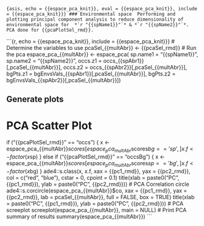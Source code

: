 ```{asis, echo = {{espace_pca_knit}}, eval = {{espace_pca_knit}}, include = {{espace_pca_knit}}}
### Environmental space 
Performing and plotting principal component analysis to reduce dimensionality of environmental space for  *`r "{{spName1}}"`* & *`r "{{spName2}}"`*. PCA done for {{pcaPlotSel_rmd}}.
```

```{r, echo = {{espace_pca_knit}}, include = {{espace_pca_knit}}}
# Determine the variables to use
pcaSel_{{multAbr}} <- {{pcaSel_rmd}}
# Run the pca
espace_pca_{{multAbr}} <- espace_pca(
  sp.name1 = "{{spName1}}",
  sp.name2 = "{{spName2}}", 
  occs.z1 = occs_{{spAbr1}}[,pcaSel_{{multAbr}}],
  occs.z2 = occs_{{spAbr2}}[,pcaSel_{{multAbr}}],
  bgPts.z1 = bgEnvsVals_{{spAbr1}}[,pcaSel_{{multAbr}}],
  bgPts.z2 = bgEnvsVals_{{spAbr2}}[,pcaSel_{{multAbr}}])

## Generate plots
# PCA Scatter Plot
if ("{{pcaPlotSel_rmd}}" == "occs") {
  x <- espace_pca_{{multAbr}}$scores[espace_pca_{{multAbr}}$scores$bg == 'sp', ]
  x.f <- factor(x$sp)
} else if ("{{pcaPlotSel_rmd}}" == "occsBg") {
  x <- espace_pca_{{multAbr}}$scores[espace_pca_{{multAbr}}$scores$sp == 'bg', ]
  x.f <- factor(x$bg)
}
ade4::s.class(x, x.f, xax = {{pc1_rmd}}, yax = {{pc2_rmd}},
              col = c("red", "blue"), cstar = 0, cpoint = 0.1)
title(xlab = paste0("PC", {{pc1_rmd}}), ylab = paste0("PC", {{pc2_rmd}}))
# PCA Correlation circle
ade4::s.corcircle(espace_pca_{{multAbr}}$co, xax = {{pc1_rmd}}, yax = {{pc2_rmd}},
                  lab = pcaSel_{{multAbr}}, full = FALSE, box = TRUE)
      title(xlab = paste0("PC", {{pc1_rmd}}),
            ylab = paste0("PC", {{pc2_rmd}}))
# PCA screeplot
screeplot(espace_pca_{{multAbr}}, main = NULL)
# Print PCA summary of results
summary(espace_pca_{{multAbr}})
```
